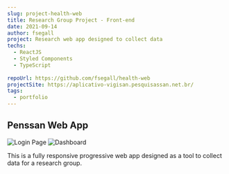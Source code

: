 ```yaml
---
slug: project-health-web
title: Research Group Project - Front-end
date: 2021-09-14
author: fsegall
project: Research web app designed to collect data
techs: 
  - ReactJS
  - Styled Components
  - TypeScript
  
repoUrl: https://github.com/fsegall/health-web
projectSite: https://aplicativo-vigisan.pesquisassan.net.br/
tags:
  - portfolio
---
```


## Penssan Web App

![Login Page](/images/login.png)
![Dashboard](/images/dashboard.png)

This is a fully responsive progressive web app designed as a tool to collect data for a research group. 
